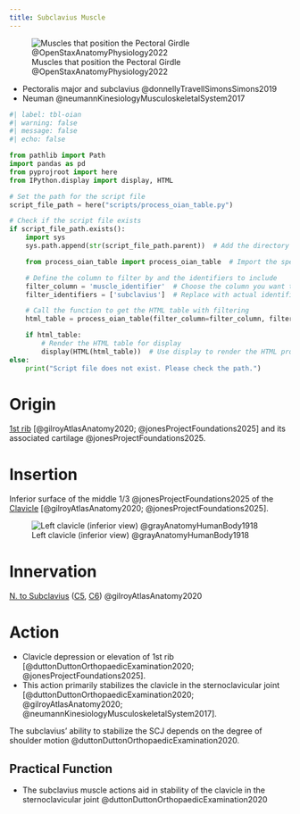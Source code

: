 ```yaml
---
title: Subclavius Muscle
---
```



![Muscles that position the Pectoral Girdle @OpenStaxAnatomyPhysiology2022](/The Archive/Images/OpenStax Anatomy and Physiology 2e/fig11.22 Muscles That Position the Pectoral Girdle.jpeg){#fig-openstax-fig11.22}

::: {.callout title="Reading list"}

- Pectoralis major and subclavius @donnellyTravellSimonsSimons2019
- Neuman @neumannKinesiologyMusculoskeletalSystem2017

:::


```python
#| label: tbl-oian
#| warning: false
#| message: false
#| echo: false

from pathlib import Path
import pandas as pd
from pyprojroot import here
from IPython.display import display, HTML

# Set the path for the script file
script_file_path = here("scripts/process_oian_table.py")

# Check if the script file exists
if script_file_path.exists():
    import sys
    sys.path.append(str(script_file_path.parent))  # Add the directory of the script to the system path

    from process_oian_table import process_oian_table  # Import the specific function

    # Define the column to filter by and the identifiers to include
    filter_column = 'muscle_identifier'  # Choose the column you want to filter by
    filter_identifiers = ['subclavius']  # Replace with actual identifiers you want to include

    # Call the function to get the HTML table with filtering
    html_table = process_oian_table(filter_column=filter_column, filter_identifiers=filter_identifiers)

    if html_table:
        # Render the HTML table for display
        display(HTML(html_table))  # Use display to render the HTML properly
else:
    print("Script file does not exist. Please check the path.")

```

# Origin {#origin}
[1st rib]({{< var ref-1st-rib.path >}}) [@gilroyAtlasAnatomy2020; @jonesProjectFoundations2025] and its associated cartilage @jonesProjectFoundations2025.

# Insertion {#insertion}

Inferior surface of the middle 1/3 @jonesProjectFoundations2025 of the [Clavicle]({{< var ref-clavicle-bone.path >}}) [@gilroyAtlasAnatomy2020; @jonesProjectFoundations2025].

![Left clavicle (inferior view) @grayAnatomyHumanBody1918](/The Archive/Images/Gray anatomy 1918 images/Osteology/image201 gray1918 Left clavicle. Inferior surface.gif){#fig-gray1918-image201}

# Innervation {#innervation}
[N. to Subclavius]({{< var ref-nerve-to-subclavius.path >}}) ([C5]({{< var ref-nerve-root.c5 >}}), [C6]({{< var ref-nerve-root.c6 >}})) @gilroyAtlasAnatomy2020

# Action {#action}

- Clavicle depression or elevation of 1st rib [@duttonDuttonOrthopaedicExamination2020; @jonesProjectFoundations2025].
- This action primarily stabilizes the clavicle in the sternoclavicular joint [@duttonDuttonOrthopaedicExamination2020; @gilroyAtlasAnatomy2020; @neumannKinesiologyMusculoskeletalSystem2017].



:::{.callout-note}
The subclavius' ability to stabilize the SCJ depends on the degree of shoulder motion @duttonDuttonOrthopaedicExamination2020. 
:::

## Practical Function

- The subclavius muscle actions aid in stability of the clavicle in the sternoclavicular joint @duttonDuttonOrthopaedicExamination2020 
